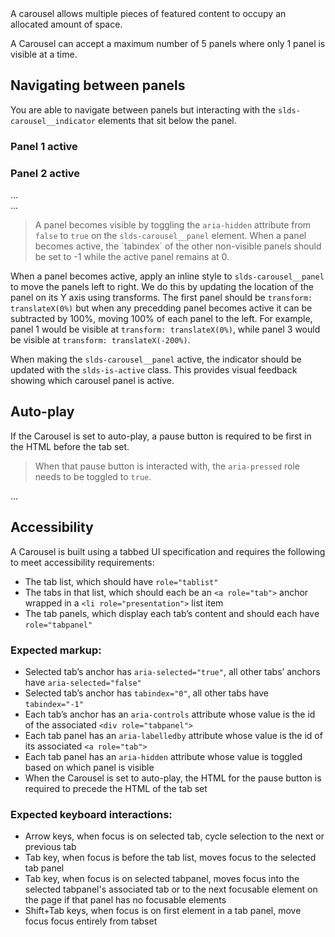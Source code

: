 
<div className="lead">
  A carousel allows multiple pieces of featured content to occupy an allocated amount of space.
</div>

<Example title="carousel">
  <CodeView style={{width: '480px', maxWidth: '100%'}}>
    <Carousel panelActive="1" autoPlay />
  </CodeView>
</Example>

A Carousel can accept a maximum number of 5 panels where only 1 panel is visible at a time.

## Navigating between panels

You are able to navigate between panels but interacting with the `slds-carousel__indicator` elements that sit below the panel.

### Panel 1 active
<Example title="carousel-panel-transition-panel-1">
  <CodeView style={{width: '480px', maxWidth: '100%'}}>
    <Carousel panelActive="1" autoPlay />
  </CodeView>
</Example>

### Panel 2 active
<Example title="carousel-panel-transition-panel-2">
  <CodeView style={{width: '480px', maxWidth: '100%'}}>
    <Carousel panelActive="2" autoPlay />
  </CodeView>
</Example>

<Example title="carousel-toggle-panels">
  <CodeBlock toggleCode={false}>
    <div className="slds-carousel__panels" style={{transform:'translateX(-100%)'}}>
      <div id="content-id-01" class="slds-carousel__panel" aria-hidden="false" role="tabpanel" aria-labelledby="indicator-id-01" tabindex="-1">
        ...
      </div>
      <div id="content-id-02" class="slds-carousel__panel" aria-hidden="true" role="tabpanel" aria-labelledby="indicator-id-02" tabindex="0">
        ...
      </div>
    </div>
  </CodeBlock>
</Example>

<Blockquote header="Accessibility" type="a11y">
  A panel becomes visible by toggling the <code class="doc">aria-hidden</code> attribute from <code class="doc">false</code> to <code class="doc">true</code> on the <code class="doc">slds-carousel__panel</code> element. When a panel becomes active, the `tabindex` of the other non-visible panels should be set to -1 while the active panel remains at 0.
</Blockquote>

When a panel becomes active, apply an inline style to `slds-carousel__panel` to move the panels left to right. We do this by updating the location of the panel on its Y axis using transforms. The first panel should be `transform: translateX(0%)` but when any precedding panel becomes active it can be subtracted by 100%, moving 100% of each panel to the left. For example, panel 1 would be visible at `transform: translateX(0%)`, while panel 3 would be visible at `transform: translateX(-200%)`.

When making the `slds-carousel__panel` active, the indicator should be updated with the `slds-is-active` class. This provides visual feedback showing which carousel panel is active.

## Auto-play

If the Carousel is set to auto-play, a pause button is required to be first in the HTML before the tab set.

<Blockquote header="Accessibility" type="a11y">
  When that pause button is interacted with, the <code class="doc">aria-pressed</code> role needs to be toggled to <code class="doc">true</code>.
</Blockquote>

<Example title="carousel-autoplay">
  <CodeBlock toggleCode={false}>
    <div className="slds-carousel__stage">
      <CarouselPlayToggle stop />
      <div className="slds-carousel__panels">
        ...
      </div>
    </div>
  </CodeBlock>
</Example>

## Accessibility

A Carousel is built using a tabbed UI specification and requires the following to meet accessibility requirements:

- The tab list, which should have `role="tablist"`
- The tabs in that list, which should each be an `<a role="tab">` anchor wrapped in a `<li role="presentation">` list item
- The tab panels, which display each tab’s content and should each have `role="tabpanel"`

### Expected markup:

- Selected tab’s anchor has `aria-selected="true"`, all other tabs’ anchors have `aria-selected="false"`
- Selected tab’s anchor has `tabindex="0"`, all other tabs have `tabindex="-1"`
- Each tab’s anchor has an `aria-controls` attribute whose value is the id of the associated `<div role="tabpanel">`
- Each tab panel has an `aria-labelledby` attribute whose value is the id of its associated `<a role="tab">`
- Each tab panel has an `aria-hidden` attribute whose value is toggled based on which panel is visible
- When the Carousel is set to auto-play, the HTML for the pause button is required to precede the HTML of the tab set

### Expected keyboard interactions:

- Arrow keys, when focus is on selected tab, cycle selection to the next or previous tab
- Tab key, when focus is before the tab list, moves focus to the selected tab panel
- Tab key, when focus is on selected tabpanel, moves focus into the selected tabpanel's associated tab or to the next focusable element on the page if that panel has no focusable elements
- Shift+Tab keys, when focus is on first element in a tab panel, move focus focus entirely from tabset
